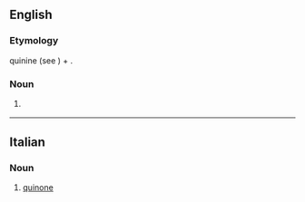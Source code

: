 ==English==

===Etymology===
{{etyl|la}} {{lena}} {{term|chinium}} quinine (see {{term|chinoidine}}) + {{term|-one}}.

===Noun===
{{en-noun}}

# {{chemistry}} {{dated form of|quinone}}

{{Webster 1913}}

----

==Italian==

===Noun===
{{it-noun|chinon|m|e|i}}

# {{organic chemistry|lang=it}} [[quinone]]